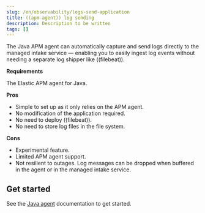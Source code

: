 ```yaml
---
slug: /en/observability/logs-send-application
title: ((apm-agent)) log sending
description: Description to be written
tags: []
---
```


<div id="logs-send-application"></div>

The Java APM agent can automatically capture and send logs directly to the managed intake service — enabling you to
easily ingest log events without needing a separate log shipper like ((filebeat)).

**Requirements**

The Elastic APM agent for Java.

**Pros**

* Simple to set up as it only relies on the APM agent.
* No modification of the application required.
* No need to deploy ((filebeat)).
* No need to store log files in the file system.

**Cons**

* Experimental feature.
* Limited APM agent support.
* Not resilient to outages. Log messages can be dropped when buffered in the agent or in the managed intake service.

## Get started

See the [Java agent](((apm-java-ref))/logs.html#log-sending) documentation to get started.

